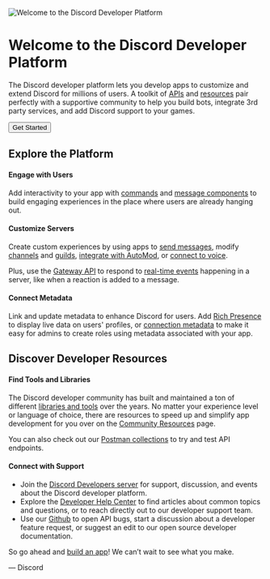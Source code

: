 ![Welcome to the Discord Developer Platform](docs-header.svg)

# Welcome to the Discord Developer Platform

The Discord developer platform lets you develop apps to customize and extend Discord for millions of users. A toolkit of [APIs](#DOCS_REFERENCE) and [resources](#DOCS_TOPICS_COMMUNITY_RESOURCES) pair perfectly with a supportive community to help you build bots, integrate 3rd party services, and add Discord support to your games.

<Button href="https://discord.com/developers/docs/getting-started" color="brand">Get Started</Button>


## Explore the Platform

#### Engage with Users

Add interactivity to your app with [commands](#DOCS_INTERACTIONS_APPLICATION_COMMANDS) and [message components](#DOCS_INTERACTIONS_MESSAGE_COMPONENTS) to build engaging experiences in the place where users are already hanging out.

#### Customize Servers

Create custom experiences by using apps to [send messages](#DOCS_RESOURCES_CHANNEL/create-message), modify [channels](#DOCS_RESOURCES_CHANNEL) and [guilds](#DOCS_RESOURCES_GUILD), [integrate with AutoMod](#DOCS_RESOURCES_AUTO_MODERATION), or [connect to voice](#DOCS_TOPICS_VOICE_CONNECTIONS).

Plus, use the [Gateway API](#DOCS_TOPICS_GATEWAY) to respond to [real-time events](#DOCS_TOPICS_GATEWAY_EVENTS/receive-events) happening in a server, like when a reaction is added to a message.

#### Connect Metadata

Link and update metadata to enhance Discord for users. Add [Rich Presence](#DOCS_GAME_SDK_ACTIVITIES) to display live data on users' profiles, or [connection metadata](#DOCS_RESOURCES_APPLICATION_ROLE_CONNECTION_METADATA) to make it easy for admins to create roles using metadata associated with your app.

## Discover Developer Resources

#### Find Tools and Libraries

The Discord developer community has built and maintained a ton of different [libraries and tools](#DOCS_TOPICS_COMMUNITY_RESOURCES/libraries) over the years. No matter your experience level or language of choice, there are resources to speed up and simplify app development for you over on the [Community Resources](#DOCS_TOPICS_COMMUNITY_RESOURCES) page.

You can also check out our [Postman collections](https://www.postman.com/discord-api) to try and test API endpoints.

#### Connect with Support

- Join the [Discord Developers server](https://discord.gg/discord-developers) for support, discussion, and events about the Discord developer platform.
- Explore the [Developer Help Center](https://support-dev.discord.com/hc) to find articles about common topics and questions, or to reach directly out to our developer support team.
- Use our [Github](https://github.com/discord/discord-api-docs) to open API bugs, start a discussion about a developer feature request, or suggest an edit to our open source developer documentation.

So go ahead and [build an app](https://discord.com/developers/applications)! We can’t wait to see what you make.

— Discord